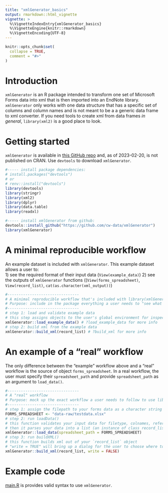 ```yaml
---
title: "xmlGenerator_basics"
output: rmarkdown::html_vignette
vignette: >
  %\VignetteIndexEntry{xmlGenerator_basics}
  %\VignetteEngine{knitr::rmarkdown}
  %\VignetteEncoding{UTF-8}
---
```


```r
knitr::opts_chunk$set(
  collapse = TRUE,
  comment = "#>"
)
```

# Introduction

`xmlGenerator` is an R package intended to transform one set of Microsoft Forms data into xml that is then imported into an EndNote library. `xmlGenerator` only works with one data structure that has a specific set of columns and column names and is not meant to be a a generic data frame to xml converter. If you need tools to create xml from data frames *in general*, `library(xml2)` is a good place to look.  

# Getting started  

`xmlGenerator` is available in [this GitHub repo](https://github.com/cw-data/xmlGenerator) and, as of 2023-02-20, is not published on CRAN.
Use `devtools` to download `xmlGenerator`.

```r
#----- install package dependencies:
# install.packages("devtools")
# or
# renv::install("devtools")
library(devtools)
library(stringr)
library(xml2)
library(dplyr)
library(data.table)
library(readxl)

#----- install xmlGenerator from github:
devtools::install_github("https://github.com/cw-data/xmlGenerator")
library(xmlGenerator)
```

# A minimal reproducible workflow  

An example dataset is included with `xmlGenerator`. This example dataset allows a user to:  
1) see the required format of their input data (`View(example_data)`)
2) see the outputs of `xmlGenerator` functions ((`View(forms_spreadsheet)`, `View(record_list)`, `cat(as.character(xml_output))`)
```r
#--------------------------------
# A minimal reproducible workflow that's included with library(xmlGenerator)
# Purpose: include in the package everything a user needs to "see what's going on" without providing their own data
#--------------------------------
# step 1: load and validate example data
# this step assigns objects to the user's global environment for inspection.
xmlGenerator::load_example_data() # ?load_example_data for more info
# step 2: build xml from the example data
xmlGenerator::build_xml(record_list) # ?build_xml for more info
```


# An example of a "real" workflow

The only difference between the "example" workflow above and a "real" workflow is the source of object `forms_spreadsheet`. In a real workflow, the user must specify their `spreadsheet_path` and provide `spreadsheet_path` as an argument to `load_data()`.  

```r
#--------------------------------
# A "real" workflow
# Purpose: mock up the exact workflow a user needs to follow to use library(xmlGenerator) to make xml
#--------------------------------
# step 1: assign the filepath to your forms data as a character string
FORMS_SPREADSHEET <- "data-raw/testdata.xlsx"
# step 2: run loadData()
# this function validates your input data for filetype, colnames, reference types
# then it parses your data into a list (an instance of class record_list)
xmlGenerator::load_data(spreadsheet_path = FORMS_SPREADSHEET)
# step 3: run buildXML()
# this function builds xml out of your `record_list` object
# "write = TRUE" will bring up a dialog for the user to choose where to save the xml output
xmlGenerator::build_xml(record_list, write = FALSE)
```

# Example code

[main.R](https://github.com/cw-data/xmlGenerator/blob/main/main.R) is provides valid syntax to use `xmlGenerator`.
